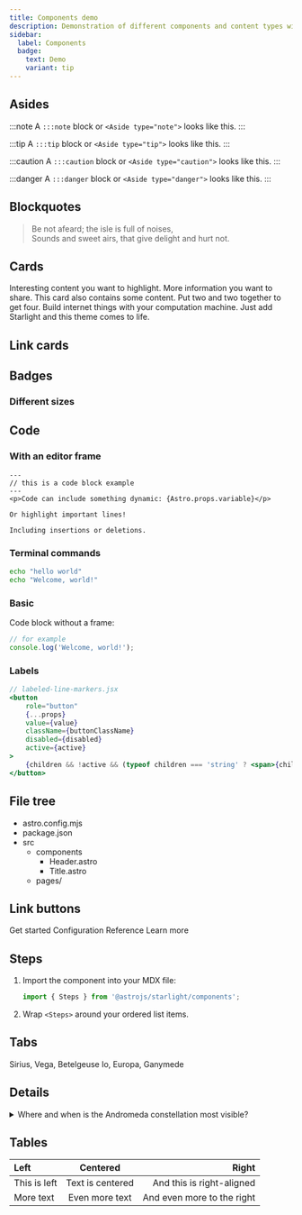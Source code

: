 ```yaml
---
title: Components demo
description: Demonstration of different components and content types with this colour scheme.
sidebar:
  label: Components
  badge:
    text: Demo
    variant: tip
---
```


## Asides

:::note
A `:::note` block or `<Aside type="note">` looks like this.
:::

:::tip
A `:::tip` block or `<Aside type="tip">` looks like this.
:::

:::caution
A `:::caution` block or `<Aside type="caution">` looks like this.
:::

:::danger
A `:::danger` block or `<Aside type="danger">` looks like this.
:::

## Blockquotes

> Be not afeard; the isle is full of noises,  
> Sounds and sweet airs, that give delight and hurt not.

## Cards


<CardGrid>
	<Card title="Check this out" icon="open-book">
		Interesting content you want to highlight.
	</Card>
	<Card title="Other feature" icon="information">
		More information you want to share.
	</Card>
	<Card title="Number three" icon="list-format">
		This card also contains some content.
	</Card>
	<Card title="Jigsaw pieces" icon="puzzle">
		Put two and two together to get four.
	</Card>
	<Card title="Computer stuff" icon="laptop">
		Build internet things with your computation machine.
	</Card>
	<Card title="Starlight ready" icon="starlight">
		Just add Starlight and this theme comes to life.
	</Card>
</CardGrid>

## Link cards


<LinkCard
	title="Internationalization"
	href="/guides/i18n/"
	description="Configure Starlight to support multiple languages."
/>

## Badges


<p>
	<Badge text="Note" variant="note" />
	<Badge text="Success" variant="success" />
	<Badge text="Tip" variant="tip" />
	<Badge text="Caution" variant="caution" />
	<Badge text="Danger" variant="danger" />
</p>

### Different sizes

<p>
	<Badge text="Small" size="small" />
	<Badge text="Medium" size="medium" />
	<Badge text="Large" size="large" />
</p>

## Code

### With an editor frame

```astro title="example.astro" {6} ins="insertions" del="deletions"
---
// this is a code block example
---
<p>Code can include something dynamic: {Astro.props.variable}</p>

Or highlight important lines!

Including insertions or deletions.
```

### Terminal commands

```sh del={1} ins={2}
echo "hello world"
echo "Welcome, world!"
```

### Basic

Code block without a frame:

```js
// for example
console.log('Welcome, world!');
```

### Labels

```jsx {"1":5} del={"2":7-8} ins={"3":10}
// labeled-line-markers.jsx
<button
	role="button"
	{...props}
	value={value}
	className={buttonClassName}
	disabled={disabled}
	active={active}
>
	{children && !active && (typeof children === 'string' ? <span>{children}</span> : children)}
</button>
```

## File tree


<FileTree>

- astro.config.mjs
- package.json
- src
  - components
    - Header.astro
    - Title.astro
  - pages/

</FileTree>

## Link buttons


<LinkButton href="/getting-started/">Get started</LinkButton>
<LinkButton href="/reference/configuration/" variant="secondary">
	Configuration Reference
</LinkButton>
<LinkButton href="/reference/configuration/" variant="minimal" icon="external">
	Learn more
</LinkButton>

## Steps


<Steps>

1. Import the component into your MDX file:

   ```js
   import { Steps } from '@astrojs/starlight/components';
   ```

2. Wrap `<Steps>` around your ordered list items.

</Steps>

## Tabs


<Tabs>
	<TabItem label="Stars" icon="star">
		Sirius, Vega, Betelgeuse
	</TabItem>
	<TabItem label="Moons" icon="moon">
		Io, Europa, Ganymede
	</TabItem>
</Tabs>

## Details

<details>
<summary>Where and when is the Andromeda constellation most visible?</summary>

The [Andromeda constellation](<https://en.wikipedia.org/wiki/Andromeda_(constellation)>) is most visible in the night sky during the month of November at latitudes between `+90°` and `−40°`.

</details>

## Tables

| Left         |     Centered     |                      Right |
| :----------- | :--------------: | -------------------------: |
| This is left | Text is centered |  And this is right-aligned |
| More text    |  Even more text  | And even more to the right |
